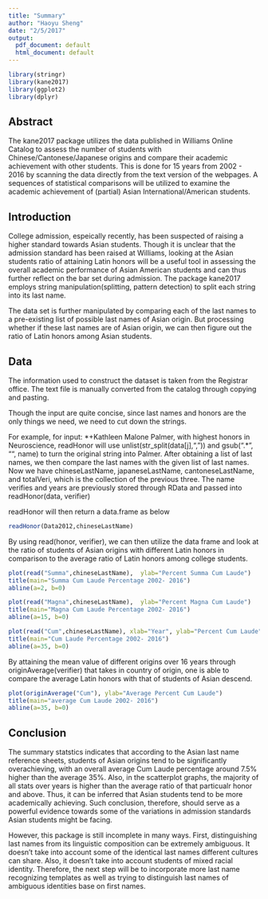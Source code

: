 ```yaml
---
title: "Summary"
author: "Haoyu Sheng"
date: "2/5/2017"
output:
  pdf_document: default
  html_document: default
---
```


```r
library(stringr)
library(kane2017)
library(ggplot2)
library(dplyr)
```

## Abstract

The kane2017 package utilizes the data published in Williams Online Catalog to assess the number of students with Chinese/Cantonese/Japanese origins and compare their academic achievement with other students. This is done for 15 years from 2002 - 2016 by scanning the data directly from the text version of the webpages. A sequences of statistical comparisons will be utilized to examine the academic achievement of (partial) Asian International/American students.

## Introduction

College admission, espeically recently, has been suspected of raising a higher standard towards Asian students. Though it is unclear that the admission standard has been raised at Williams, looking at the Asian students ratio of attaining Latin honors will be a useful tool in assessing the overall academic performance of Asian American students and can thus further reflect on the bar set during admission. The package kane2017 employs string manipulation(splitting, pattern detection) to split each string into its last name.

The data set is further manipulated by comparing each of the last names to a pre-existing list of possible last names of Asian origin. But processing whether if these last names are of Asian origin, we can then figure out the ratio of Latin honors among Asian students. 

## Data

The information used to construct the dataset is taken from the Registrar office. The text file is manually converted from the catalog through copying and pasting. 

Though the input are quite concise, since last names and honors are the only things we need, we need to cut down the strings. 

For example, for input: *+Kathleen Malone Palmer, with highest honors in Neuroscience, readHonor will use 
      unlist(str_split(data[j],","))
      and 
      gsub(".* ", "", name)
      to turn the original string into Palmer.
After obtaining a list of last names, we then compare the last names with the given list of last names. Now we have chineseLastName, japaneseLastName, cantoneseLastName, and totalVeri, which is the collection of the previous three. 
The name verifies and years are previously stored through RData and passed into readHonor(data, verifier)

readHonor will then return a data.frame as below
```r
readHonor(Data2012,chineseLastName)
```

By using read(honor, verifier), we can then utilize the data frame and look at the ratio of students of Asian origins with different Latin honors in comparison to the average ratio of Latin honors among college students. 

```r
plot(read("Summa",chineseLastName),  ylab="Percent Summa Cum Laude")
title(main="Summa Cum Laude Percentage 2002- 2016")
abline(a=2, b=0)
```



```r
plot(read("Magna",chineseLastName),  ylab="Percent Magna Cum Laude")
title(main="Magna Cum Laude Percentage 2002- 2016")
abline(a=15, b=0)
```
```r
plot(read("Cum",chineseLastName), xlab="Year", ylab="Percent Cum Laude")
title(main="Cum Laude Percentage 2002- 2016")
abline(a=35, b=0)
```

By attaining the mean value of different origins over 16 years through originAverage(verifier) that takes in country of origin, one is able to compare the average Latin honors with that of students of Asian descend. 
```r
plot(originAverage("Cum"), ylab="Average Percent Cum Laude")
title(main="average Cum Laude 2002- 2016")
abline(a=35, b=0)
```

## Conclusion
The summary statstics indicates that according to the Asian last name reference sheets, students of Asian origins tend to be significantly overachieving, with an overall average Cum Laude percentage around 7.5% higher than the average 35%. Also, in the scatterplot graphs, the majority of all stats over years is higher than the average ratio of that particualr honor and above. Thus, it can be inferred that Asian students tend to be more academically achieving. Such conclusion, therefore, should serve as a powerful evidence towards some of the variations in admission standards Asian students might be facing. 

However, this package is still incomplete in many ways. First, distinguishing last names from its linguistic composition can be extremely ambiguous. It doesn't take into account some of the identical last names different cultures can share. Also, it doesn't take into account students of mixed racial identity. Therefore, the next step will be to incorporate more last name recognizing templates as well as trying to distinguish last names of ambiguous identities base on first names. 
